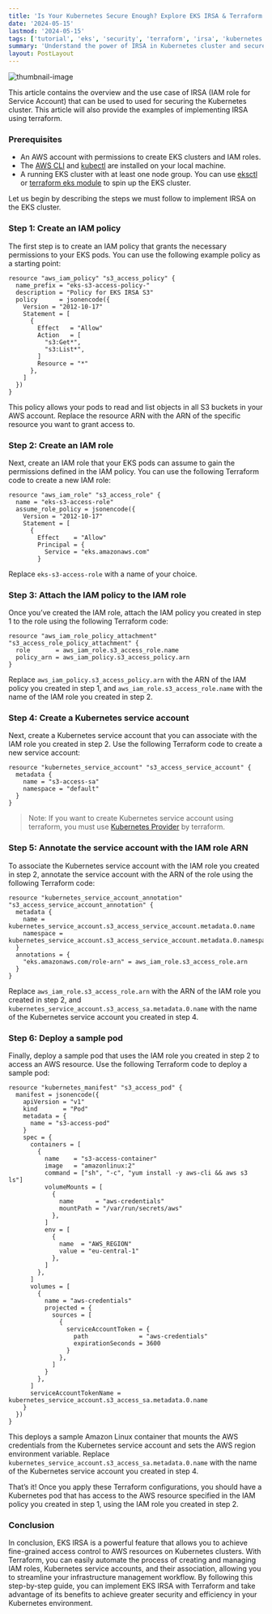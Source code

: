 ```yaml
---
title: 'Is Your Kubernetes Secure Enough? Explore EKS IRSA & Terraform'
date: '2024-05-15'
lastmod: '2024-05-15'
tags: ['tutorial', 'eks', 'security', 'terraform', 'irsa', 'kubernetes']
summary: 'Understand the power of IRSA in Kubernetes cluster and secure your cluster from leaked credentials !'
layout: PostLayout
---
```


![thumbnail-image](/static/images/blogs/posts/02-eks-irsa-terraform.webp)

This article contains the overview and the use case of IRSA (IAM role for Service Account) that can be used to used for securing the Kubernetes cluster. This article will also provide the examples of implementing IRSA using terraform.

### Prerequisites

- An AWS account with permissions to create EKS clusters and IAM roles.
- The [AWS CLI](https://docs.aws.amazon.com/cli/latest/userguide/getting-started-install.html) and [kubectl](https://kubernetes.io/docs/tasks/tools/#kubectl) are installed on your local machine.
- A running EKS cluster with at least one node group. You can use [eksctl](https://eksctl.io/) or [terraform eks module](https://registry.terraform.io/modules/terraform-aws-modules/eks/aws/latest) to spin up the EKS cluster.

Let us begin by describing the steps we must follow to implement IRSA on the EKS cluster.

### Step 1: Create an IAM policy

The first step is to create an IAM policy that grants the necessary permissions to your EKS pods. You can use the following example policy as a starting point:

```hcl
resource "aws_iam_policy" "s3_access_policy" {
  name_prefix = "eks-s3-access-policy-"
  description = "Policy for EKS IRSA S3"
  policy      = jsonencode({
    Version = "2012-10-17"
    Statement = [
      {
        Effect   = "Allow"
        Action   = [
          "s3:Get*",
          "s3:List*",
        ]
        Resource = "*"
      },
    ]
  })
}
```

This policy allows your pods to read and list objects in all S3 buckets in your AWS account. Replace the resource ARN with the ARN of the specific resource you want to grant access to.

### Step 2: Create an IAM role

Next, create an IAM role that your EKS pods can assume to gain the permissions defined in the IAM policy. You can use the following Terraform code to create a new IAM role:

```hcl
resource "aws_iam_role" "s3_access_role" {
  name = "eks-s3-access-role"
  assume_role_policy = jsonencode({
    Version = "2012-10-17"
    Statement = [
      {
        Effect    = "Allow"
        Principal = {
          Service = "eks.amazonaws.com"
        }
```

Replace `eks-s3-access-role` with a name of your choice.

### Step 3: Attach the IAM policy to the IAM role

Once you’ve created the IAM role, attach the IAM policy you created in step 1 to the role using the following Terraform code:

```hcl
resource "aws_iam_role_policy_attachment" "s3_access_role_policy_attachment" {
  role       = aws_iam_role.s3_access_role.name
  policy_arn = aws_iam_policy.s3_access_policy.arn
}
```

Replace `aws_iam_policy.s3_access_policy.arn` with the ARN of the IAM policy you created in step 1, and `aws_iam_role.s3_access_role.name` with the name of the IAM role you created in step 2.

### Step 4: Create a Kubernetes service account

Next, create a Kubernetes service account that you can associate with the IAM role you created in step 2. Use the following Terraform code to create a new service account:

```hcl
resource "kubernetes_service_account" "s3_access_service_account" {
  metadata {
    name = "s3-access-sa"
    namespace = "default"
  }
}
```

> Note: If you want to create Kubernetes service account using terraform, you must use [Kubernetes Provider](https://registry.terraform.io/providers/hashicorp/kubernetes/latest/docs) by terraform.

### Step 5: Annotate the service account with the IAM role ARN

To associate the Kubernetes service account with the IAM role you created in step 2, annotate the service account with the ARN of the role using the following Terraform code:

```hcl
resource "kubernetes_service_account_annotation" "s3_access_service_account_annotation" {
  metadata {
    name = kubernetes_service_account.s3_access_service_account.metadata.0.name
    namespace = kubernetes_service_account.s3_access_service_account.metadata.0.namespace
  }
  annotations = {
    "eks.amazonaws.com/role-arn" = aws_iam_role.s3_access_role.arn
  }
}
```

Replace `aws_iam_role.s3_access_role.arn` with the ARN of the IAM role you created in step 2, and `kubernetes_service_account.s3_access_sa.metadata.0.name` with the name of the Kubernetes service account you created in step 4.

### Step 6: Deploy a sample pod

Finally, deploy a sample pod that uses the IAM role you created in step 2 to access an AWS resource. Use the following Terraform code to deploy a sample pod:

```hcl
resource "kubernetes_manifest" "s3_access_pod" {
  manifest = jsonencode({
    apiVersion = "v1"
    kind       = "Pod"
    metadata = {
      name = "s3-access-pod"
    }
    spec = {
      containers = [
        {
          name    = "s3-access-container"
          image   = "amazonlinux:2"
          command = ["sh", "-c", "yum install -y aws-cli && aws s3 ls"]
          volumeMounts = [
            {
              name      = "aws-credentials"
              mountPath = "/var/run/secrets/aws"
            },
          ]
          env = [
            {
              name  = "AWS_REGION"
              value = "eu-central-1"
            },
          ]
        },
      ]
      volumes = [
        {
          name = "aws-credentials"
          projected = {
            sources = [
              {
                serviceAccountToken = {
                  path              = "aws-credentials"
                  expirationSeconds = 3600
                }
              },
            ]
          }
        },
      ]
      serviceAccountTokenName = kubernetes_service_account.s3_access_sa.metadata.0.name
    }
  })
}
```

This deploys a sample Amazon Linux container that mounts the AWS credentials from the Kubernetes service account and sets the AWS region environment variable. Replace `kubernetes_service_account.s3_access_sa.metadata.0.name` with the name of the Kubernetes service account you created in step 4.

That’s it! Once you apply these Terraform configurations, you should have a Kubernetes pod that has access to the AWS resource specified in the IAM policy you created in step 1, using the IAM role you created in step 2.

### Conclusion

In conclusion, EKS IRSA is a powerful feature that allows you to achieve fine-grained access control to AWS resources on Kubernetes clusters. With Terraform, you can easily automate the process of creating and managing IAM roles, Kubernetes service accounts, and their association, allowing you to streamline your infrastructure management workflow. By following this step-by-step guide, you can implement EKS IRSA with Terraform and take advantage of its benefits to achieve greater security and efficiency in your Kubernetes environment.
